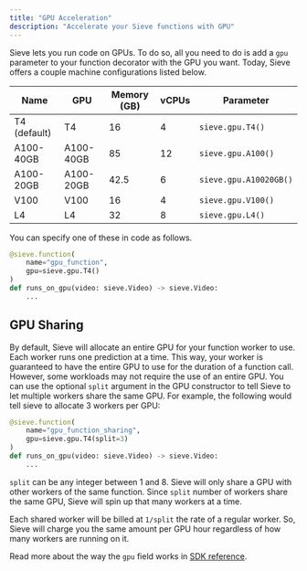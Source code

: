 ```yaml
---
title: "GPU Acceleration"
description: "Accelerate your Sieve functions with GPU"
---
```


Sieve lets you run code on GPUs. To do so, all you need to do is add a `gpu` parameter to your function decorator with the GPU you want. Today, Sieve offers a couple machine configurations listed below.

| Name | GPU | Memory (GB) | vCPUs | Parameter |
| --- | --- | --- | --- | --- |
| T4 (default) | T4 | 16 | 4 | `sieve.gpu.T4()` |
| A100-40GB | A100-40GB | 85 | 12 | `sieve.gpu.A100()` |
| A100-20GB | A100-20GB | 42.5 | 6 | `sieve.gpu.A10020GB()` |
| V100 | V100 | 16 | 4 | `sieve.gpu.V100()` |
| L4 | L4 | 32 | 8 | `sieve.gpu.L4()` |

You can specify one of these in code as follows.

```python
@sieve.function(
	name="gpu_function",
	gpu=sieve.gpu.T4()
)
def runs_on_gpu(video: sieve.Video) -> sieve.Video:
	...
```

## GPU Sharing

By default, Sieve will allocate an entire GPU for your function worker to use. Each worker runs one prediction at a time. This way, your worker is guaranteed to have the entire GPU to use for the duration of a function call. However, some workloads may not require the use of an entire GPU. You can use the optional `split` argument in the GPU constructor to tell Sieve to let multiple workers share the same GPU. For example, the following would tell sieve to allocate 3 workers per GPU:

```python
@sieve.function(
	name="gpu_function_sharing",
	gpu=sieve.gpu.T4(split=3)
)
def runs_on_gpu(video: sieve.Video) -> sieve.Video:
	...
```

`split` can be any integer between 1 and 8. Sieve will only share a GPU with other workers of the same function. Since `split` number of workers share the same GPU, Sieve will spin up that many workers at a time.

Each shared worker will be billed at `1/split` the rate of a regular worker. So, Sieve will charge you the same amount per GPU hour regardless of how many workers are running on it. 

Read more about the way the `gpu` field works in [SDK reference](/reference-v2/sdk/functions_models#specifying-additional-data-for-functions-and-models).
